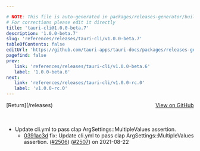 ```yaml
---

# NOTE: This file is auto-generated in packages/releases-generator/build.ts
# For corrections please edit it directly
title: 'tauri-cli@1.0.0-beta.7'
description: '1.0.0-beta.7'
slug: 'references/releases/tauri-cli/v1.0.0-beta.7'
tableOfContents: false
editUrl: 'https://github.com/tauri-apps/tauri-docs/packages/releases-generator/build.ts'
pagefind: false
prev:
   link: 'references/releases/tauri-cli/v1.0.0-beta.6'
   label: '1.0.0-beta.6'
next:
   link: 'references/releases/tauri-cli/v1.0.0-rc.0'
   label: 'v1.0.0-rc.0'
---
```


			

<ReleaseSidebar slug="references/releases/tauri-cli"  packageName="tauri-cli" />

<div style="margin-bottom:3rem; display: flex; justify-content: space-between; align-items: center"><span>[Return](/releases)</span><span><a href="https://github.com/tauri-apps/tauri/releases/tag/tauri-cli-v1.0.0-beta.7">View on GitHub</a></span></div>

- Update cli.yml to pass clap ArgSettings::MultipleValues assertion.
  - [0391ac3d](https://www.github.com/tauri-apps/tauri/commit/0391ac3dc96d9c74c34a957e4cb70da88a0a85b7) fix: Update cli.yml to pass clap ArgSettings::MultipleValues assertion. ([#2506](https://www.github.com/tauri-apps/tauri/pull/2506)) ([#2507](https://www.github.com/tauri-apps/tauri/pull/2507)) on 2021-08-22

